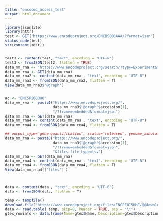 ```yaml
---
title: "encoded_access_test"
output: html_document
---
```



```r

library(jsonlite)
library(httr)
test <- GET("https://www.encodeproject.org/ENCBS000AAA/?format=json")
status_code(test)
str(content(test))


test2 <- content(test, "text", encoding = "UTF-8")
test3 <- fromJSON(test2, flatten = TRUE)
data_mm_rna <- "https://www.encodeproject.org/search/?type=Experiment&related_series.@type=ReferenceEpigenome&status=released&replicates.library.biosample.donor.organism.scientific_name=Mus+musculus&assay_title=polyA+plus+RNA-seq&frame=object&format=json&limit=all"
data_mm_rna <- GET(data_mm_rna)
data_mm_rna2 <- content(data_mm_rna , "text", encoding = "UTF-8")
data_mm_rna3 <- fromJSON(data_mm_rna2, flatten = T)
View(data_mm_rna3$'@graph')


ac <- "ENCSR968QHO"
data_mm_rna <- paste0("https://www.encodeproject.org/",
                      data_mm_rna3$'@graph'$accession[1],
                      "/?frame=embedded&format=json")
data_mm_rna <- GET(data_mm_rna)
data_mm_rna4 <- content(data_mm_rna , "text", encoding = "UTF-8")
data_mm_rna4 <- fromJSON(data_mm_rna4, flatten = T)

## output_type="gene quantification", status="released", genome_annotation="M21"
data_mm_rna <- paste0("https://www.encodeproject.org/",
                      data_mm_rna3$'@graph'$accession[1],
                      "/?frame=embedded&format=json",
                      "&files.file_type=tsv")
data_mm_rna <- GET(data_mm_rna)
data_mm_rna4 <- content(data_mm_rna , "text", encoding = "UTF-8")
data_mm_rna4 <- fromJSON(data_mm_rna4, flatten = T)
View(data_mm_rna4[["files"]])



data <- content(data , "text", encoding = "UTF-8")
data <- fromJSON(data, flatten = T)

temp <- tempfile()
download.file("https://www.encodeproject.org/files/ENCFF875HME/@@download/ENCFF875HME.tsv",temp)
data <- read.table( temp, skip=0, header = TRUE, sep = "\t")
gtex_rowinfo <- data.frame(Name=gtex$Name, Description=gtex$Description)


```